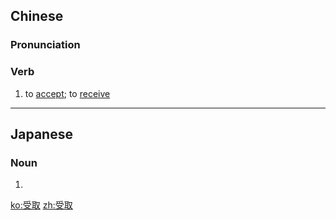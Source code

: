 ==Chinese==
{{zh-forms}}

===Pronunciation===
{{zh-pron
|m=shòuqǔ
|cat=v
}}

===Verb===
{{zh-verb}}

# to [[accept]]; to [[receive]]

----

==Japanese==
{{ja-kanjitab|う|o1=け|と|o2=り|yomi=kun}}

===Noun===
{{ja-noun|うけとり}}

# {{alternative spelling of|受け取り|lang=ja}}

[[ko:受取]]
[[zh:受取]]
